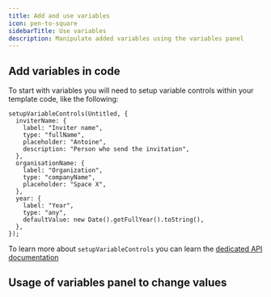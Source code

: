 ```yaml
---
title: Add and use variables
icon: pen-to-square
sidebarTitle: Use variables
description: Manipulate added variables using the variables panel
---
```


## Add variables in code

To start with variables you will need to setup variable controls within your template code, like the following:

```tsx
setupVariableControls(Untitled, {
  inviterName: {
    label: "Inviter name",
    type: "fullName",
    placeholder: "Antoine",
    description: "Person who send the invitation",
  },
  organisationName: {
    label: "Organization",
    type: "companyName",
    placeholder: "Space X",
  },
  year: {
    label: "Year",
    type: "any",
    defaultValue: new Date().getFullYear().toString(),
  },
});
```

To learn more about `setupVariableControls` you can learn the [dedicated API documentation](/dedale/api/setup-variable-controls)

## Usage of variables panel to change values
